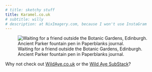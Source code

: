 ```yaml
---
# title: sketchy stuff
title: Karamel.co.uk
# subtitle: willy
# description: at NixImagery.com, because I won't use InstaGram
---
```


![Waiting for a friend outside the Botanic Gardens, Edinburgh. Ancient Parker fountain pen in Paperblanks journal.](IMG_0642.jpg)

Why not check out [WildAye.co.uk](https://wildaye.co.uk/) or the [Wild Aye SubStack](https://wildaye.substack.com/)?